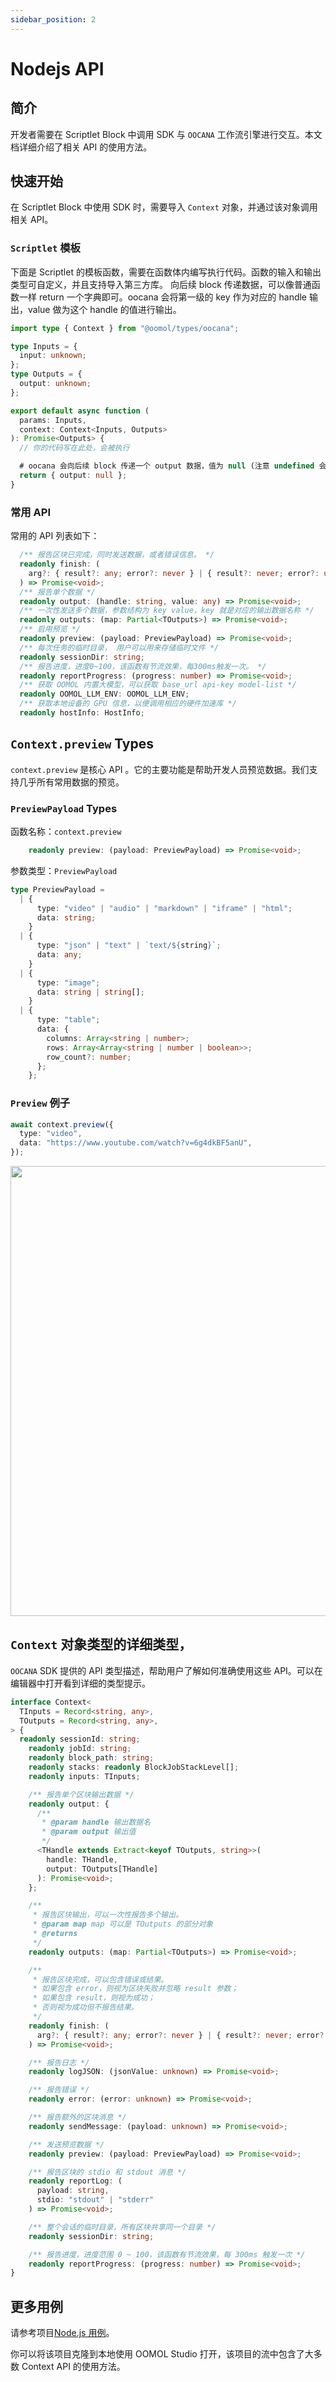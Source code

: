 ```yaml
---
sidebar_position: 2
---
```



# Nodejs API

## 简介

开发者需要在 Scriptlet Block 中调用 SDK 与 `OOCANA` 工作流引擎进行交互。本文档详细介绍了相关 API 的使用方法。

## 快速开始

在 Scriptlet Block 中使用 SDK 时，需要导入 `Context` 对象，并通过该对象调用相关 API。

### `Scriptlet` 模板

下面是 Scriptlet 的模板函数，需要在函数体内编写执行代码。函数的输入和输出类型可自定义，并且支持导入第三方库。
向后续 block 传递数据，可以像普通函数一样 return 一个字典即可。oocana 会将第一级的 key 作为对应的 handle 输出，value 做为这个 handle 的值进行输出。

```typescript
import type { Context } from "@oomol/types/oocana";

type Inputs = {
  input: unknown;
};
type Outputs = {
  output: unknown;
};

export default async function (
  params: Inputs,
  context: Context<Inputs, Outputs>
): Promise<Outputs> {
  // 你的代码写在此处，会被执行

  # oocana 会向后续 block 传递一个 output 数据，值为 null (注意 undefined 会被 JSON 过滤，相当于这个 key 都不会传递)
  return { output: null };
}
```

### 常用 API

常用的 API 列表如下：

```typescript
  /** 报告区块已完成，同时发送数据，或者错误信息。 */
  readonly finish: (
    arg?: { result?: any; error?: never } | { result?: never; error?: unknown }
  ) => Promise<void>;
  /** 报告单个数据 */
  readonly output: (handle: string, value: any) => Promise<void>;
  /** 一次性发送多个数据，参数结构为 key value，key 就是对应的输出数据名称 */
  readonly outputs: (map: Partial<TOutputs>) => Promise<void>;
  /** 启用预览 */
  readonly preview: (payload: PreviewPayload) => Promise<void>;
  /** 每次任务的临时目录， 用户可以用来存储临时文件 */
  readonly sessionDir: string;
  /** 报告进度，进度0~100，该函数有节流效果，每300ms触发一次。 */
  readonly reportProgress: (progress: number) => Promise<void>;
  /** 获取 OOMOL 内置大模型，可以获取 base_url api-key model-list */
  readonly OOMOL_LLM_ENV: OOMOL_LLM_ENV;
  /** 获取本地设备的 GPU 信息，以便调用相应的硬件加速库 */
  readonly hostInfo: HostInfo;
```

## `Context.preview` Types

`context.preview` 是核心 API 。它的主要功能是帮助开发人员预览数据。我们支持几乎所有常用数据的预览。

### `PreviewPayload` Types

函数名称：`context.preview`

```typescript
    readonly preview: (payload: PreviewPayload) => Promise<void>;
```

参数类型：`PreviewPayload`

```typescript
type PreviewPayload =
  | {
      type: "video" | "audio" | "markdown" | "iframe" | "html";
      data: string;
    }
  | {
      type: "json" | "text" | `text/${string}`;
      data: any;
    }
  | {
      type: "image";
      data: string | string[];
    }
  | {
      type: "table";
      data: {
        columns: Array<string | number>;
        rows: Array<Array<string | number | boolean>>;
        row_count?: number;
      };
    };
```

### `Preview` 例子

```typescript
await context.preview({
  type: "video",
  data: "https://www.youtube.com/watch?v=6g4dkBF5anU",
});
```

<img src={node_preview} width="720" />

## `Context` 对象类型的详细类型，

`OOCANA` SDK 提供的 API 类型描述，帮助用户了解如何准确使用这些 API。可以在编辑器中打开看到详细的类型提示。

```typescript
interface Context<
  TInputs = Record<string, any>,
  TOutputs = Record<string, any>,
> {
  readonly sessionId: string;
    readonly jobId: string;
    readonly block_path: string;
    readonly stacks: readonly BlockJobStackLevel[];
    readonly inputs: TInputs;

    /** 报告单个区块输出数据 */
    readonly output: {
      /**
       * @param handle 输出数据名
       * @param output 输出值
       */
      <THandle extends Extract<keyof TOutputs, string>>(
        handle: THandle,
        output: TOutputs[THandle]
      ): Promise<void>;
    };

    /**
     * 报告区块输出，可以一次性报告多个输出。
     * @param map map 可以是 TOutputs 的部分对象
     * @returns
     */
    readonly outputs: (map: Partial<TOutputs>) => Promise<void>;

    /**
     * 报告区块完成，可以包含错误或结果。
     * 如果包含 error，则视为区块失败并忽略 result 参数；
     * 如果包含 result，则视为成功；
     * 否则视为成功但不报告结果。
     */
    readonly finish: (
      arg?: { result?: any; error?: never } | { result?: never; error?: unknown }
    ) => Promise<void>;

    /** 报告日志 */
    readonly logJSON: (jsonValue: unknown) => Promise<void>;

    /** 报告错误 */
    readonly error: (error: unknown) => Promise<void>;

    /** 报告额外的区块消息 */
    readonly sendMessage: (payload: unknown) => Promise<void>;

    /** 发送预览数据 */
    readonly preview: (payload: PreviewPayload) => Promise<void>;

    /** 报告区块的 stdio 和 stdout 消息 */
    readonly reportLog: (
      payload: string,
      stdio: "stdout" | "stderr"
    ) => Promise<void>;

    /** 整个会话的临时目录，所有区块共享同一个目录 */
    readonly sessionDir: string;

    /** 报告进度，进度范围 0 ~ 100，该函数有节流效果，每 300ms 触发一次 */
    readonly reportProgress: (progress: number) => Promise<void>;
}
```

## 更多用例

请参考项目[Node.js 用例](https://github.com/oomol-flows/nodejs-samples/tree/main/basic)。

你可以将该项目克隆到本地使用 OOMOL Studio 打开，该项目的流中包含了大多数 Context API 的使用方法。
